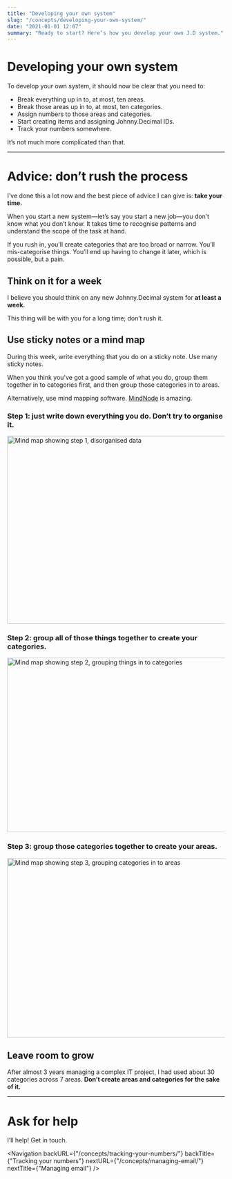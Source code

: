 ```yaml
---
title: "Developing your own system"
slug: "/concepts/developing-your-own-system/"
date: "2021-01-01 12:07"
summary: "Ready to start? Here’s how you develop your own J.D system."
---
```



# Developing your own system

To develop your own system, it should now be clear that you need to:

- Break everything up in to, at most, ten areas.
- Break those areas up in to, at most, ten categories.
- Assign numbers to those areas and categories.
- Start creating items and assigning Johnny.Decimal IDs.
- Track your numbers somewhere.

It’s not much more complicated than that.

---

# Advice: don’t rush the process

I’ve done this a lot now and the best piece of advice I can give is: **take your time.**

When you start a new system—let’s say you start a new job—you don’t know what you don’t know. It takes time to recognise patterns and understand the scope of the task at hand.

If you rush in, you’ll create categories that are too broad or narrow. You’ll mis-categorise things. You’ll end up having to change it later, which is possible, but a pain.

## Think on it for a week

I believe you should think on any new Johnny.Decimal system for **at least a week.**

This thing will be with you for a long time; don’t rush it.

## Use sticky notes or a mind map

During this week, write everything that you do on a sticky note. Use many sticky notes.

When you think you've got a good sample of what you do, group them together in to categories first, and then group those categories in to areas.

Alternatively, use mind mapping software. <a href="https://mindnode.com/">MindNode</a> is amazing.

### Step 1: just write down everything you do. Don’t try to organise it.

<img
	src={mindNode_step1}
	alt="Mind map showing step 1, disorganised data"
	width="566"
	height="435"
	className="screenshot"
/>

### Step 2: group all of those things together to create your categories.

<img
	src={mindNode_step2}
	alt="Mind map showing step 2, grouping things in to categories"
	width="785"
	height="404"
	className="screenshot"
/>

### Step 3: group those categories together to create your areas.

<img
	src={mindNode_step3}
	alt="Mind map showing step 3, grouping categories in to areas"
	width="942"
	height="416"
	className="screenshot"
/>

## Leave room to grow

After almost 3 years managing a complex IT project, I had used about 30 categories across 7 areas. **Don’t create areas and categories for the sake of it.**

---

# Ask for help

I’ll help! <Link to="/contact/">Get in touch</Link>.

<Navigation
	backURL={"/concepts/tracking-your-numbers/"}
	backTitle={"Tracking your numbers"}
	nextURL={"/concepts/managing-email/"}
	nextTitle={"Managing email"}
/>
